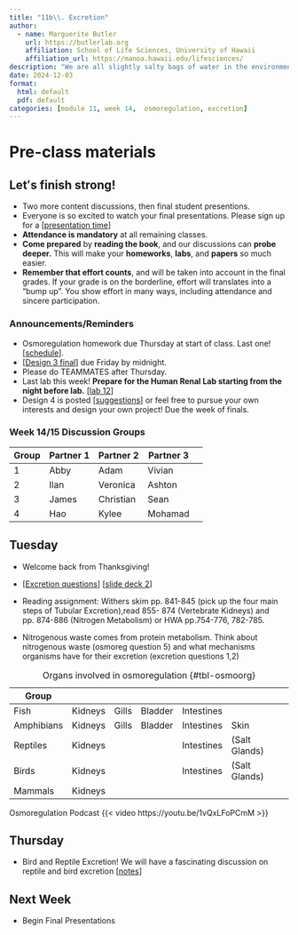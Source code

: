 ```yaml
---
title: "11b\\. Excretion"
author:
  - name: Marguerite Butler  
    url: https://butlerlab.org
    affiliation: School of Life Sciences, University of Hawaii
    affiliation_url: https://manoa.hawaii.edu/lifesciences/
description: "We are all slightly salty bags of water in the environment"
date: 2024-12-03
format: 
  html: default 
  pdf: default
categories: [module 11, week 14,  osmoregulation, excretion]
---
```


# Pre-class materials 

::: callout-important
## Letʻs finish strong!

- Two more content discussions, then final student presentions. 
- Everyone is so excited to watch your final presentations. Please sign up for a \[[presentation time](https://docs.google.com/spreadsheets/d/18ARk8XCpNsx-e65vF0LdGcSv0iXD3kNvOsOiQCFdar4/edit?usp=sharing)\] 
- __Attendance is mandatory__ at all remaining classes. 
- __Come prepared__ by __reading the book__, and our discussions can __probe deeper.__ This will make your __homeworks__, __labs__, and __papers__ so much easier. 
- __Remember that effort counts__, and will be taken into account in the final grades. If your grade is on the borderline, effort will translates into a "bump up".  You show effort in many ways, including attendance and sincere participation. 
:::


### Announcements/Reminders

-  Osmoregulation homework due Thursday at start of class. Last one! \[[schedule](../schedule.qmd)\]. 
-  \[[Design 3 final](https://drive.google.com/drive/u/0/folders/12I8sX5sAmbiAejZk8hbQELVuQiFA1y0S)\] due Friday by midnight. 
-  Please do TEAMMATES after Thursday. 
-  Last lab this week! __Prepare for the Human Renal Lab starting from the night before lab.__ \[[lab 12](../../labs/Lab12-human-renal/Lab12.qmd)\]
-  Design 4 is posted \[[suggestions](../../projects/design4.qmd)\] or feel free to pursue your own interests and design your own project!  Due the week of finals. 

### Week 14/15 Discussion Groups

| Group | Partner 1 | Partner 2 | Partner 3 |
|----|----|----|----|----|
|1| Abby|  Adam|  Vivian|
|2| Ilan|    Veronica|  Ashton|  
|3| James| Christian|   Sean|    
|4| Hao|    Kylee|  Mohamad|

## Tuesday 
- Welcome back from Thanksgiving! 
- \[[Excretion questions](../../discussions/Discussion-Week11b-excretion.pdf)\] \[[slide deck 2](../../powerpoints/11b.Osmoregulation_SaltWater.pdf)\] 
- Reading assignment: Withers skim pp. 841-845 (pick up the four main steps of Tubular Excretion),read 855- 874 (Vertebrate Kidneys) and pp. 874-886 (Nitrogen Metabolism)  or HWA pp.754-776, 782-785.

- Nitrogenous waste comes from protein metabolism. Think about nitrogenous waste (osmoreg question 5) and what mechanisms organisms have for their excretion (excretion questions 1,2)

| Group | | |  | | |
| ----  | ----  |----  |----  |----  |----  |
| Fish | Kidneys | Gills | Bladder | Intestines | |
| Amphibians | Kidneys | Gills | Bladder | Intestines | Skin | 
| Reptiles | Kidneys | | | Intestines | (Salt Glands)| 
| Birds | Kidneys | | | Intestines | (Salt Glands) |
| Mammals | Kidneys |  |  | |  |

: Organs involved in osmoregulation {#tbl-osmoorg}


Osmoregulation Podcast
{{< video https://youtu.be/1vQxLFoPCmM >}}

## Thursday
- Bird and Reptile Excretion! We will have a fascinating discussion on reptile and bird excretion \[[notes](../../powerpoints/11c.Avian_Reptilian_Osmoregulation_Notes.pdf)\]

## Next Week
- Begin Final Presentations




